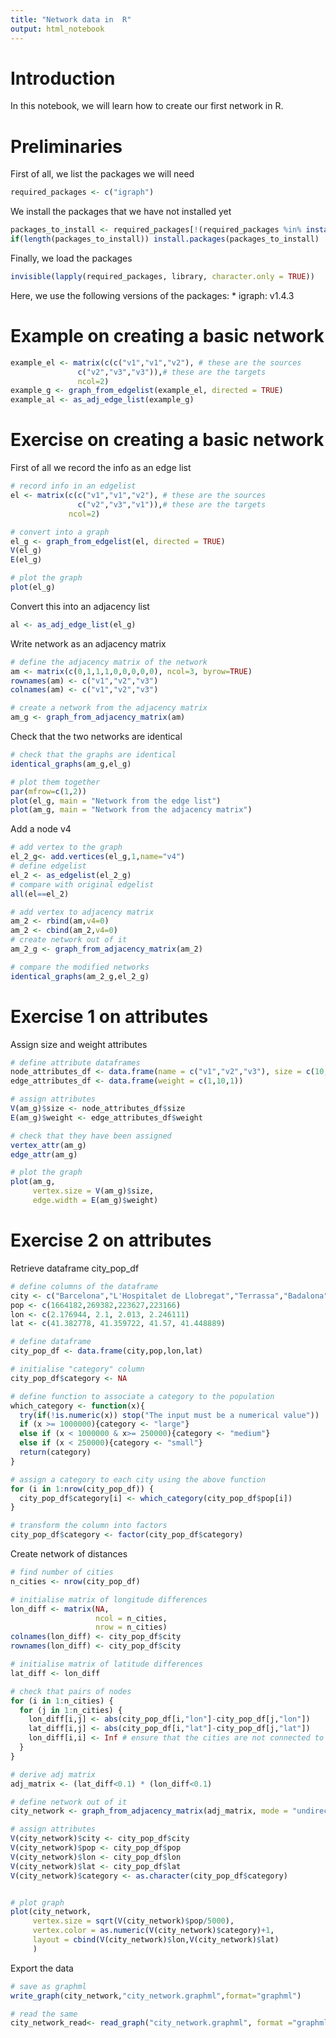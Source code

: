 ```yaml
---
title: "Network data in  R"
output: html_notebook
---
```


# Introduction
In this notebook, we will learn how to create our first network in R.

# Preliminaries 
First of all, we list the packages we will need 
```r
required_packages <- c("igraph")
```

We install the packages that we have not installed yet
```r
packages_to_install <- required_packages[!(required_packages %in% installed.packages()[,"Package"])]
if(length(packages_to_install)) install.packages(packages_to_install)
```

Finally, we load the packages
```r
invisible(lapply(required_packages, library, character.only = TRUE))
```

Here, we use the following versions of the packages:
* igraph:   v1.4.3

# Example on creating a basic network
```r
example_el <- matrix(c(c("v1","v1","v2"), # these are the sources 
               c("v2","v3","v3")),# these are the targets
               ncol=2)
example_g <- graph_from_edgelist(example_el, directed = TRUE)
example_al <- as_adj_edge_list(example_g)
```

# Exercise on creating a basic network 
First of all we record the info as an edge list
```r
# record info in an edgelist
el <- matrix(c(c("v1","v1","v2"), # these are the sources 
               c("v2","v3","v1")),# these are the targets
             ncol=2)

# convert into a graph
el_g <- graph_from_edgelist(el, directed = TRUE)
V(el_g)
E(el_g)

# plot the graph
plot(el_g)
```

Convert this into an adjacency list
```r
al <- as_adj_edge_list(el_g)
```

Write network as an adjacency matrix
```r
# define the adjacency matrix of the network
am <- matrix(c(0,1,1,1,0,0,0,0,0), ncol=3, byrow=TRUE)
rownames(am) <- c("v1","v2","v3")
colnames(am) <- c("v1","v2","v3")

# create a network from the adjacency matrix
am_g <- graph_from_adjacency_matrix(am)
```

Check that the two networks are identical
```r
# check that the graphs are identical
identical_graphs(am_g,el_g)

# plot them together
par(mfrow=c(1,2))
plot(el_g, main = "Network from the edge list")
plot(am_g, main = "Network from the adjacency matrix")
```

Add a node v4
```r
# add vertex to the graph
el_2_g<- add.vertices(el_g,1,name="v4")
# define edgelist
el_2 <- as_edgelist(el_2_g)
# compare with original edgelist
all(el==el_2)

# add vertex to adjacency matrix
am_2 <- rbind(am,v4=0)
am_2 <- cbind(am_2,v4=0)
# create network out of it
am_2_g <- graph_from_adjacency_matrix(am_2)

# compare the modified networks
identical_graphs(am_2_g,el_2_g)
```

# Exercise 1 on attributes
Assign size and weight attributes
```r
# define attribute dataframes
node_attributes_df <- data.frame(name = c("v1","v2","v3"), size = c(10,20,30))
edge_attributes_df <- data.frame(weight = c(1,10,1))

# assign attributes
V(am_g)$size <- node_attributes_df$size
E(am_g)$weight <- edge_attributes_df$weight

# check that they have been assigned
vertex_attr(am_g)
edge_attr(am_g)

# plot the graph
plot(am_g, 
     vertex.size = V(am_g)$size,
     edge.width = E(am_g)$weight)
```

# Exercise 2 on attributes
Retrieve dataframe city_pop_df
```r
# define columns of the dataframe 
city <- c("Barcelona","L'Hospitalet de Llobregat","Terrassa","Badalona")
pop <- c(1664182,269382,223627,223166)
lon <- c(2.176944, 2.1, 2.013, 2.246111)
lat <- c(41.382778, 41.359722, 41.57, 41.448889)

# define dataframe
city_pop_df <- data.frame(city,pop,lon,lat)

# initialise "category" column 
city_pop_df$category <- NA

# define function to associate a category to the population
which_category <- function(x){
  try(if(!is.numeric(x)) stop("The input must be a numerical value"))
  if (x >= 1000000){category <- "large"}
  else if (x < 1000000 & x>= 250000){category <- "medium"}
  else if (x < 250000){category <- "small"}
  return(category)
}

# assign a category to each city using the above function
for (i in 1:nrow(city_pop_df)) {
  city_pop_df$category[i] <- which_category(city_pop_df$pop[i])
}

# transform the column into factors
city_pop_df$category <- factor(city_pop_df$category)
```

Create network of distances
```r
# find number of cities
n_cities <- nrow(city_pop_df)

# initialise matrix of longitude differences
lon_diff <- matrix(NA, 
                   ncol = n_cities,
                   nrow = n_cities)
colnames(lon_diff) <- city_pop_df$city
rownames(lon_diff) <- city_pop_df$city

# initialise matrix of latitude differences
lat_diff <- lon_diff

# check that pairs of nodes
for (i in 1:n_cities) {
  for (j in 1:n_cities) {
    lon_diff[i,j] <- abs(city_pop_df[i,"lon"]-city_pop_df[j,"lon"])
    lat_diff[i,j] <- abs(city_pop_df[i,"lat"]-city_pop_df[j,"lat"])
    lon_diff[i,i] <- Inf # ensure that the cities are not connected to themselves
  }
}

# derive adj matrix
adj_matrix <- (lat_diff<0.1) * (lon_diff<0.1)

# define network out of it
city_network <- graph_from_adjacency_matrix(adj_matrix, mode = "undirected")

# assign attributes
V(city_network)$city <- city_pop_df$city
V(city_network)$pop <- city_pop_df$pop
V(city_network)$lon <- city_pop_df$lon
V(city_network)$lat <- city_pop_df$lat
V(city_network)$category <- as.character(city_pop_df$category)


# plot graph
plot(city_network, 
     vertex.size = sqrt(V(city_network)$pop/5000),
     vertex.color = as.numeric(V(city_network)$category)+1,
     layout = cbind(V(city_network)$lon,V(city_network)$lat)
     )
```

Export the data
```r
# save as graphml
write_graph(city_network,"city_network.graphml",format="graphml")

# read the same
city_network_read<- read_graph("city_network.graphml", format ="graphml") # note: it adds an id attribute
```

